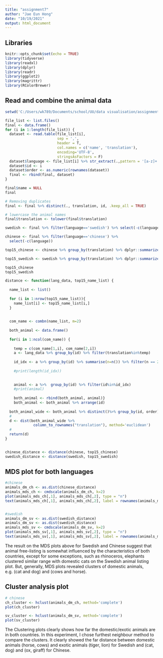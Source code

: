 ```yaml
---
title: "assignment7"
author: "Jae Eun Hong"
date: "10/19/2021"
output: html_document
---
```

## Libraries 
```r
knitr::opts_chunk$set(echo = TRUE)
library(tidyverse)
library(readxl)
library(dplyr)
library(readr)
library(ggplot2)
library(magrittr)
library(RColorBrewer)

```




## Read and combine the animal data  

```r
setwd('C:/Users/wk789/Documents/school/UU/data visualisation/assignment6/animals_clean')

file_list <- list.files()
final <- data.frame()
for (i in 1:length(file_list)) {
  dataset <- read.table(file_list[i],
                        sep = ',',
                        header = T,
                        col.names = c('name', 'translation'),
                        encoding='UTF-8',
                        stringsAsFactors = F)
  dataset$language <- file_list[i] %>% str_extract(.,pattern = '[a-z]+')
  dataset$id <- i
  dataset$order <- as.numeric(rownames(dataset))
  final <- rbind(final, dataset)
}

final$name = NULL 
final
```


```r

# Removing duplicates 
final <- final %>% distinct(., translation, id, .keep_all = TRUE)

# lowercase the animal names 
final$translation <- tolower(final$translation)

swedish <- final %>% filter(language=='swedish') %>% select(-c(language)) 

chinese <- final %>% filter(language=='chinese') %>% 
  select(-c(language))

top15_chinese <- chinese %>% group_by(translation) %>% dplyr::summarize(total=n()) %>% arrange(desc(total)) %>% head(15) %>% select(translation)

top15_swedish <- swedish %>% group_by(translation) %>% dplyr::summarize(total=n()) %>% arrange(desc(total)) %>% head(15) %>% select(translation)

top15_chinese
top15_swedish
```


```r
distance <- function(lang_data, top15_name_list) {
  
  name_list <- list()
  
  for (i in 1:nrow(top15_name_list)){
    name_list[i] <- top15_name_list[i,]
  }
  
  
  com_name <- combn(name_list, m=2)
  
  both_animal <- data.frame()
  
  for(i in 1:ncol(com_name)) {
    
    temp = c(com_name[1,i], com_name[2,i])
    a <- lang_data %>% group_by(id) %>% filter(translation%in%temp)
    
    id_idx <- a %>% group_by(id) %>% summarise(n=n()) %>% filter(n == 2) %>% select(id) %>% pull(.)
    
    #print(length(id_idx))
    
    
    animal <- a %>%  group_by(id) %>% filter(id%in%id_idx)
    #print(animal)
    
    both_animal <- rbind(both_animal, animal)}
    both_animal <- both_animal %>% arrange(id)
 
  both_animal_wide <- both_animal %>% distinct()%>% group_by(id, order)  %>% mutate(row=row_number()) %>%  pivot_wider(names_from = id, values_from = order,  values_fill = 0) %>% select(-row)
  # 
  d <- dist(both_animal_wide %>%
             column_to_rownames("translation"), method='euclidean')
  # 
  return(d)
} 

       
chinese_distance <- distance(chinese, top15_chinese)
swedish_distance <- distance(swedish, top15_swedish)
```


## MDS plot for both languages 

```r
#chinese
animals_dm_ch <- as.dist(chinese_distance)
animals_mds_ch <- cmdscale(animals_dm_ch, k=2)
plot(animals_mds_ch[,1], animals_mds_ch[,2], type = "n")
text(animals_mds_ch[,1], animals_mds_ch[,2], label = rownames(animals_mds_ch))



```




```r
#swedish
animals_dm_sv <- as.dist(swedish_distance)
animals_dm_sv <- as.dist(swedish_distance)
animals_mds_sv <- cmdscale(animals_dm_sv, k=2)
plot(animals_mds_sv[,1], animals_mds_sv[,2], type = "n")
text(animals_mds_sv[,1], animals_mds_sv[,2], label = rownames(animals_mds_sv))

```



The result on the MDS plots above for Swedish and Chinese suggest that animal free-listing is somewhat influenced by the characteristics of both countries, except for some exceptions, such as rhinoceros, elephants clustered similar range with domestic cats on the Swedish animal listing plot. But, generally, MDS plots revealed clusters of domestic animals, e.g. (cat and dog) and (cows and horse). 



## Cluster analysis plot 

```r
# chinese 
ch_cluster <- hclust(animals_dm_ch, method='complete')
plot(ch_cluster)
```


```r
sv_cluster <- hclust(animals_dm_sv, method='complete')
plot(sv_cluster)
```


The Clustering plots clearly shows how far the domestic/exotic animals are in both countries. In this experiment, I chose furthest neighbour method to compare the clusters. It clearly showed the far distance between domestic animals (horse, cows) and exotic animals (tiger, lion) for Swedish and (cat, dog) and (ox, giraff) for Chinese.  

